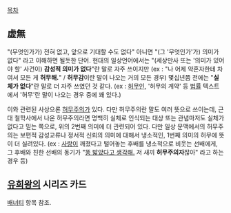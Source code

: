 [[목차]]

== 虚無 ==
"(무엇인가가) 전혀 없고, 앞으로 기대할 수도 없다" 아니면 "(그 '무엇인가'가) 의미가 없다" 라고 이해하면 될듯한 단어.
현대의 일상언어에서는 "(세상만사 또는 '의미가 있어야 할' 사건이) '''감성적 의미가 없다'''"란 말로 자주 쓰이지만 (ex : "나 어제 약혼자한테 차여서 모든 게 '''허무해.'''" / '''허무감'''이란 말이 나오는 거의 모든 경우) 몇십년쯤 전에는 "'''실체가 없다'''"란 말로 더 자주 쓰였던 것 같다. (ex : [[허무인]], '허무의 계약' 등 [[법률]] 텍스트에서 '허무'란 말이 나오는 경우 중에 꽤 있다.)

이와 관련된 사상으론 [[허무주의]]가 있다.
다만 허무주의란 말도 여러 뜻으로 쓰이는데, 근대 철학사에서 나온 허무주의라면 명백히 실체로 인식되는 대상 또는 관념마저도 실체가 없다고 믿는 쪽으로, 위의 2번째 의미에 더 관련되어 있다. 다만 일상 문맥에서의 허무주의는 보편적 감성교류나 정서적 신뢰의 의미에 대해서 냉소적인, 1번째 의미의 허무에 뜻이 더 실려있다. (ex : [[사랑]]이 깨졌다고 털어놓는 후배를 냉소적으로 비웃는 선배에게, 그 후배와 친한 선배의 동기가 "[[똥이 무서워서 피하냐 더러워서 피하지|똥 밟았다고 생각해.]] 저 새끼 '''허무주의자'''잖아" 라고 하는 경우 등)

== [[유희왕]]의 시리즈 카드 ==
[[배너티]] 항목 참조.
